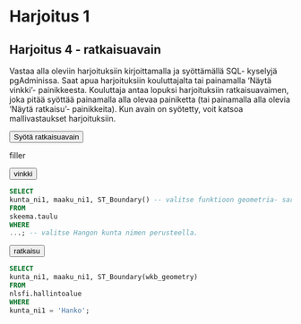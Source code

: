 # Harjoitus 1

## Harjoitus 4 - ratkaisuavain

Vastaa alla oleviin harjoituksiin kirjoittamalla ja syöttämällä SQL- kyselyjä pgAdminissa. Saat apua harjoituksiin kouluttajalta tai painamalla 'Näytä vinkki'- painikkeesta. Kouluttaja antaa lopuksi harjoituksiin ratkaisuavaimen, joka pitää syöttää painamalla alla olevaa painiketta (tai painamalla alla olevia 'Näytä ratkaisu'- painikkeita). Kun avain on syötetty, voit katsoa mallivastaukset harjoituksiin.

<button onclick="enterToken()" class="btn">Syötä ratkaisuavain</button>

filler

<button onclick="toggleAnswer(this)" class="btn answer_btn">vinkki</button>

::: hidden-box
:::code-box
```sql
SELECT
kunta_ni1, maaku_ni1, ST_Boundary() -- valitse funktioon geometria- sarake
FROM
skeema.taulu
WHERE
...; -- valitse Hangon kunta nimen perusteella.
```
:::
:::


<button onclick="toggleAnswer(this)" class="btn answer_btn token">ratkaisu</button>

::: hidden-box
::: code-box
``` sql
SELECT
kunta_ni1, maaku_ni1, ST_Boundary(wkb_geometry)
FROM
nlsfi.hallintoalue
WHERE
kunta_ni1 = 'Hanko';
```
:::
:::